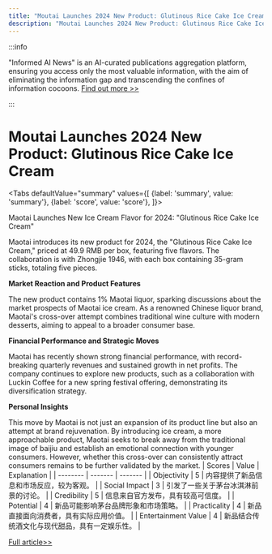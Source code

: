 ```yaml
---
title: "Moutai Launches 2024 New Product: Glutinous Rice Cake Ice Cream"
description: "Moutai Launches 2024 New Product: Glutinous Rice Cake Ice Cream"
---
```



:::info

"Informed AI News" is an AI-curated publications aggregation platform, ensuring you access only the most valuable information, with the aim of eliminating the information gap and transcending the confines of information cocoons.  [Find out more >>](/docs/guides)

:::

# Moutai Launches 2024 New Product: Glutinous Rice Cake Ice Cream


<Tabs
	defaultValue="summary"
	values={[
	{label: 'summary', value: 'summary'},
	{label: 'score', value: 'score'},
]}>
<TabItem value="summary">


Maotai Launches New Ice Cream Flavor for 2024: "Glutinous Rice Cake Ice Cream"

Maotai introduces its new product for 2024, the "Glutinous Rice Cake Ice Cream," priced at 49.9 RMB per box, featuring five flavors. The collaboration is with Zhongjie 1946, with each box containing 35-gram sticks, totaling five pieces.

**Market Reaction and Product Features**

The new product contains 1% Maotai liquor, sparking discussions about the market prospects of Maotai ice cream. As a renowned Chinese liquor brand, Maotai's cross-over attempt combines traditional wine culture with modern desserts, aiming to appeal to a broader consumer base.

**Financial Performance and Strategic Moves**

Maotai has recently shown strong financial performance, with record-breaking quarterly revenues and sustained growth in net profits. The company continues to explore new products, such as a collaboration with Luckin Coffee for a new spring festival offering, demonstrating its diversification strategy.

**Personal Insights**

This move by Maotai is not just an expansion of its product line but also an attempt at brand rejuvenation. By introducing ice cream, a more approachable product, Maotai seeks to break away from the traditional image of baijiu and establish an emotional connection with younger consumers. However, whether this cross-over can consistently attract consumers remains to be further validated by the market.
</TabItem>
<TabItem value="score">
	| Scores     | Value   | Explanation |
	| -------- | ------- | ------- |
	| Objectivity  | 5    | 内容提供了新品信息和市场反应，较为客观。    |
	| Social Impact | 3     | 引发了一些关于茅台冰淇淋前景的讨论。    |
	| Credibility    | 5    | 信息来自官方发布，具有较高可信度。    |
	| Potential    | 4    | 新品可能影响茅台品牌形象和市场策略。    |
	| Practicality    | 4    | 新品直接面向消费者，具有实际应用价值。    |
	| Entertainment Value    | 4    | 新品结合传统酒文化与现代甜品，具有一定娱乐性。    |
</TabItem>
</Tabs>

[Full article>>](https://readhub.cn/topic/8aC5PWZKXe8)
